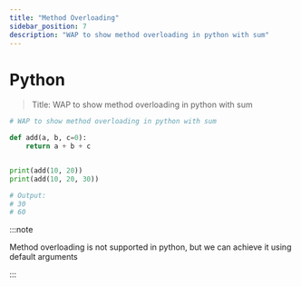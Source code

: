 ```yaml
---
title: "Method Overloading"
sidebar_position: 7
description: "WAP to show method overloading in python with sum"
---
```



# <Heading name="banner" description="Method Overloading">Python</Heading>

> Title: WAP to show method overloading in python with sum

```python
# WAP to show method overloading in python with sum

def add(a, b, c=0):
    return a + b + c


print(add(10, 20))
print(add(10, 20, 30))

# Output:
# 30
# 60


```

:::note

Method overloading is not supported in python, but we can achieve it using default arguments

:::
